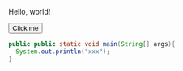 
Hello, world!

<Button class="text-red">Click me</Button>

```java
public public static void main(String[] args){
  System.out.println("xxx");
}
```

